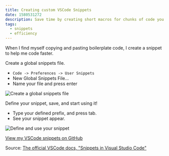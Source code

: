 ```yaml
---
title: Creating custom VSCode Snippets
date: 1580531272
description: Save time by creating short macros for chunks of code you find yourself repeatedly writing.
tags:
  - snippets
  - efficiency
---
```


When I find myself copying and pasting boilerplate code, I create a snippet to help me code faster.

Create a global snippets file. 

- `Code -> Preferences -> User Snippets`
- New Global Snippets File...
- Name your file and press enter

![Create a global snippets file](/images/posts/customSnippets/custom-snippets-1.gif)

Define your snippet, save, and start using it!

- Type your defined prefix, and press tab.
- See your snippet appear.

![Define and use your snippet](/images/posts/customSnippets/custom-snippets-2.gif)

[View my VSCode snippets on GitHub](https://github.com/RyanWarner/vscode-snippets/blob/master/Global.code-snippets)

Source: [The official VSCode docs, "Snippets in Visual Studio Code"](https://code.visualstudio.com/docs/editor/userdefinedsnippets)
